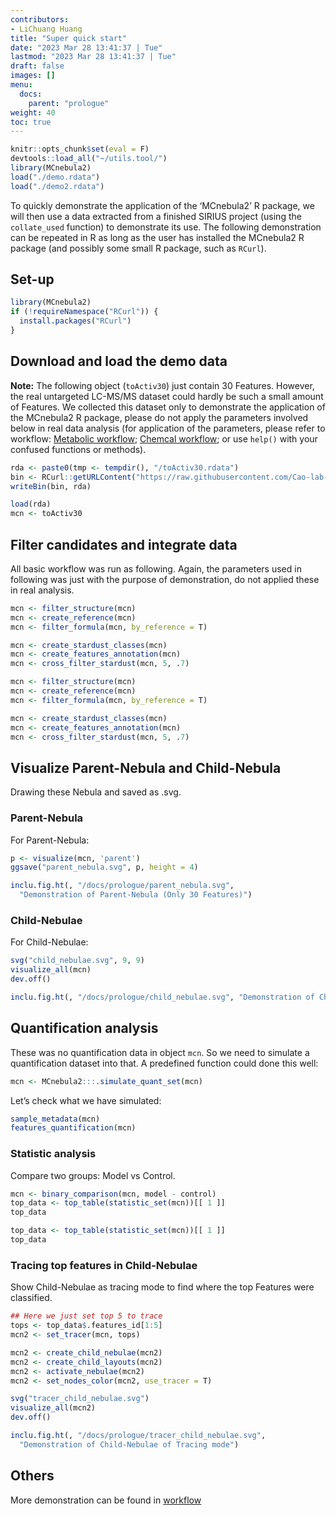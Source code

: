```yaml
---
contributors:
- LiChuang Huang
title: "Super quick start"
date: "2023 Mar 28 13:41:37 | Tue"
lastmod: "2023 Mar 28 13:41:37 | Tue"
draft: false
images: []
menu:
  docs:
    parent: "prologue"
weight: 40
toc: true
---
```


```r
knitr::opts_chunk$set(eval = F)
devtools::load_all("~/utils.tool/")
library(MCnebula2)
load("./demo.rdata")
load("./demo2.rdata")
```

To quickly demonstrate the application of the 'MCnebula2' R package, we will
then use a data extracted from a finished SIRIUS project (using the
`collate_used` function) to demonstrate its use. The following demonstration can
be repeated in R as long as the user has installed the MCnebula2 R package (and
possibly some small R package, such as `RCurl`).

## Set-up

```r
library(MCnebula2)
if (!requireNamespace("RCurl")) {
  install.packages("RCurl")
}
```

## Download and load the demo data

**Note:** The following object (`toActiv30`) just contain 30 Features.
However, the real untargeted LC-MS/MS dataset could hardly be such a small
amount of Features. We collected this dataset only to demonstrate the
application of the MCnebula2 R package, please do not apply the parameters
involved below in real data analysis (for application of the parameters, please
refer to workflow: [Metabolic workflow](/docs/workflow/metabolic_workflow/);
[Chemcal workflow](/docs/workflow/chemical_workflow/); or use `help()` with
your confused functions or methods).

```r
rda <- paste0(tmp <- tempdir(), "/toActiv30.rdata")
bin <- RCurl::getURLContent("https://raw.githubusercontent.com/Cao-lab-zcmu/utils_tool/master/inst/extdata/toActiv30.rdata")
writeBin(bin, rda)

load(rda)
mcn <- toActiv30
```

## Filter candidates and integrate data

All basic workflow was run as following.
Again, the parameters used in following was just with the purpose of
demonstration, do not applied these in real analysis.

```r
mcn <- filter_structure(mcn)
mcn <- create_reference(mcn)
mcn <- filter_formula(mcn, by_reference = T)

mcn <- create_stardust_classes(mcn)
mcn <- create_features_annotation(mcn)
mcn <- cross_filter_stardust(mcn, 5, .7)

mcn <- filter_structure(mcn)
mcn <- create_reference(mcn)
mcn <- filter_formula(mcn, by_reference = T)

mcn <- create_stardust_classes(mcn)
mcn <- create_features_annotation(mcn)
mcn <- cross_filter_stardust(mcn, 5, .7)
```

## Visualize Parent-Nebula and Child-Nebula

Drawing these Nebula and saved as .svg.

### Parent-Nebula

For Parent-Nebula:

```r
p <- visualize(mcn, 'parent')
ggsave("parent_nebula.svg", p, height = 4)
```

```r
inclu.fig.ht(, "/docs/prologue/parent_nebula.svg",
  "Demonstration of Parent-Nebula (Only 30 Features)")
```

### Child-Nebulae

For Child-Nebulae:

```r
svg("child_nebulae.svg", 9, 9)
visualize_all(mcn)
dev.off()
```

```r
inclu.fig.ht(, "/docs/prologue/child_nebulae.svg", "Demonstration of Child-Nebula")
```

## Quantification analysis

These was no quantification data in object `mcn`.
So we need to simulate a quantification dataset into that.
A predefined function could done this well:

```r
mcn <- MCnebula2:::.simulate_quant_set(mcn)
```

Let's check what we have simulated:

```r
sample_metadata(mcn)
features_quantification(mcn)
```

### Statistic analysis

Compare two groups: Model vs Control.

```r
mcn <- binary_comparison(mcn, model - control)
top_data <- top_table(statistic_set(mcn))[[ 1 ]]
top_data
```

```r
top_data <- top_table(statistic_set(mcn))[[ 1 ]]
top_data
```

### Tracing top features in Child-Nebulae

Show Child-Nebulae as tracing mode to find where the top Features
were classified.

```r
## Here we just set top 5 to trace
tops <- top_data$.features_id[1:5]
mcn2 <- set_tracer(mcn, tops)

mcn2 <- create_child_nebulae(mcn2)
mcn2 <- create_child_layouts(mcn2)
mcn2 <- activate_nebulae(mcn2)
mcn2 <- set_nodes_color(mcn2, use_tracer = T)

svg("tracer_child_nebulae.svg")
visualize_all(mcn2)
dev.off()
```

```r
inclu.fig.ht(, "/docs/prologue/tracer_child_nebulae.svg",
  "Demonstration of Child-Nebulae of Tracing mode")
```

## Others

More demonstration can be found in [workflow](/docs/workflow/)
